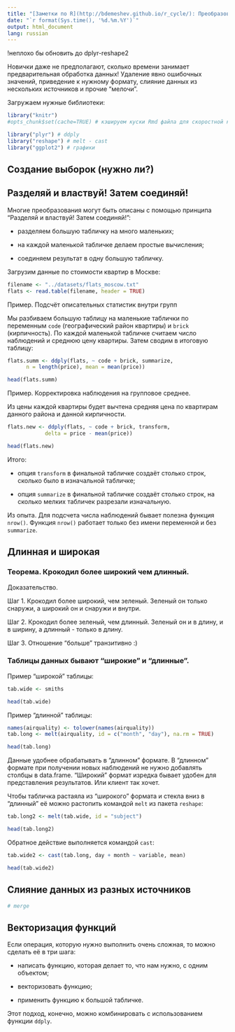 ```yaml
---
title: "[Заметки по R](http://bdemeshev.github.io/r_cycle/): Преобразования данных"
date: "`r format(Sys.time(), '%d.%m.%Y')`"
output: html_document
lang: russian
---
```



!неплохо бы обновить до dplyr-reshape2

Новички даже не предполагают, сколько времени занимает предварительная обработка данных! Удаление явно ошибочных значений, приведение к нужному формату, слияние данных из нескольких источников и прочие "мелочи".


Загружаем нужные библиотеки:
```r
library("knitr")
#opts_chunk$set(cache=TRUE) # кэшируем куски Rmd файла для скоростной компиляции после

library("plyr") # ddply
library("reshape") # melt - cast
library("ggplot2") # графики
```

## Создание выборок (нужно ли?)



## Разделяй и властвуй! Затем соединяй!

Многие преобразования могут быть описаны с помощью принципа 
"Разделяй и властвуй! Затем соединяй!":

  * разделяем большую табличку на много маленьких;
  
  * на каждой маленькой табличке делаем простые вычисления;
  
  * соединяем результат в одну большую табличку.

Загрузим данные по стоимости квартир в Москве:
```r
filename <- "../datasets/flats_moscow.txt"
flats <- read.table(filename, header = TRUE)
```


Пример. Подсчёт описательных статистик внутри групп

Мы разбиваем большую таблицу на маленькие таблички по переменным `code` (географический район квартиры) и `brick` (кирпичность). По каждой маленькой табличке считаем число наблюдений и среднюю цену квартиры. Затем сводим в итоговую таблицу:
```r
flats.summ <- ddply(flats, ~ code + brick, summarize,
      n = length(price), mean = mean(price))

head(flats.summ)
```

Пример. Корректировка наблюдения на групповое среднее. 

Из цены каждой квартиры будет вычтена средняя цена по квартирам данного района и данной кирпичности.
```r
flats.new <- ddply(flats, ~ code + brick, transform,
            delta = price - mean(price))

head(flats.new)
```

Итого:

* опция `transform` в финальной табличке создаёт столько строк, сколько было в изначальной табличке;

* опция `summarize` в финальной табличке создаёт столько строк, на сколько мелких табличек разрезали изначальную. 

Из опыта. Для подсчета числа наблюдений бывает полезна функция `nrow()`. Функция `nrow()` работает только без имени переменной и без `summarize`.


## Длинная и широкая

### Теорема. Крокодил более широкий чем длинный.

Доказательство. 

Шаг 1. Крокодил более широкий, чем зеленый. Зеленый он только снаружи, а широкий он и снаружи и внутри.

Шаг 2. Крокодил более зеленый, чем длинный. Зеленый он и в длину, и в ширину, а длинный - только в длину.

Шаг 3. Отношение "больше" транзитивно :)


### Таблицы данных бывают "широкие" и "длинные".

Пример "широкой" таблицы:

```r
tab.wide <- smiths

head(tab.wide)
```


Пример "длинной" таблицы:

```r
names(airquality) <- tolower(names(airquality))
tab.long <- melt(airquality, id = c("month", "day"), na.rm = TRUE)

head(tab.long)
```


Данные удобнее обрабатывать в "длинном" формате. В "длинном" формате при получении новых наблюдений не нужно добавлять столбцы в data.frame. "Широкий" формат изредка бывает удобен для представления результатов. Или клиент так хочет.

Чтобы табличка растаяла из "широкого" формата и стекла вниз в "длинный" её можно растопить командой `melt` из пакета `reshape`:


```r
tab.long2 <- melt(tab.wide, id = "subject")

head(tab.long2)
```

Обратное действие выполняется командой `cast`:


```r
tab.wide2 <- cast(tab.long, day + month ~ variable, mean)

head(tab.wide2)
```

## Слияние данных из разных источников

```r
# merge
```


## Векторизация функций

Если операция, которую нужно выполнить очень сложная, то можно сделать её в три шага:

* написать функцию, которая делает то, что нам нужно, с одним объектом;

* векторизовать функцию;

* применить функцию к большой табличке.




Этот подход, конечно, можно комбинировать с использованием функции `ddply`.


